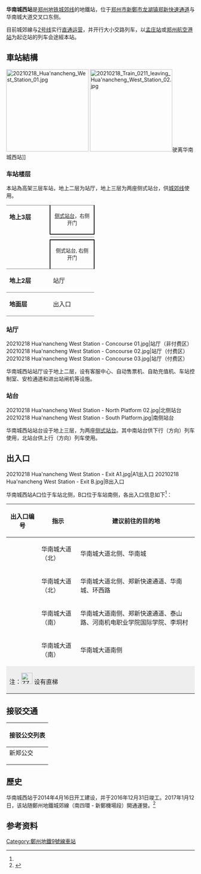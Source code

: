 {{Infobox station
|name = 华南城西
|eng_name = HUA'NANCHENG WEST
|linecolour = {{郑州地铁颜色|C|s}}
|image = 20210218 Hua'nancheng West Station - North Platform 01.jpg
|caption = 站台
|country = {{CHN}}
|borough = [[河南省|河南省]][[郑州市|郑州市]][[新郑市|新郑市]]
|address = 华南城大道与[[郑新快速通道|郑新快速通道]]路口东侧
|coordinates = 
|type = [[郑州地铁|郑州地铁]]车站
|code = 0941
|structure = 高架车站
|line = {{郑州地铁线路名|C|full}}
|opened = 2017年1月12日
|exits = 2
|platform = 2座侧式站台 
|station_hours = 
|first = 
{{郑州地铁线路名|C|short}}
: 往{{郑州地铁起讫站|2|L}}：06:10
: 往{{郑州地铁起讫站|C|R}}：06:15<ref name="info9">{{cite web |url=https://www.zzmetro.com/lines/query/station/zid/10941#station |language= |title=站点信息 |publisher=郑州地铁集团 |date= |accessdate=2019年10月13日 |archive-date=2019年9月28日 |archive-url=https://web.archive.org/web/20190928141659/http://zzmetro.com/lines/query/station/zid/10941#station |dead-url=no }}</ref>
|last = 
{{郑州地铁线路名|C|short}}
: 往{{郑州地铁起讫站|2|L}}：22:44
: 往{{郑州地铁起讫站|C|R}}：22:15<ref name="info9" />
|adjacent=
{{Adjacent stations|system=ZZM
|line1=C|note-left1=暂未启用|left1=小乔|right1=华南城
}}
|route_map = 
}}

'''华南城西站'''是[[郑州地铁|郑州地铁]][[郑州地铁城郊线|城郊线]]的地鐵站，位于[[郑州市|郑州市]][[新鄭市|新鄭市]][[龍湖鎮_(新鄭市)|龙湖镇]][[郑新快速通道|郑新快速通道]]与华南城大道交叉口东侧。

目前城郊線与[[郑州地铁2号线|2号线]]实行[[直通运营|直通运营]]，并开行大小交路列车，以[[孟庄站_(地铁)|孟庄站]]或[[郑州航空港站_(地铁)|郑州航空港站]]为起讫站的列车会途經本站。

== 車站結構 ==
[[File:20210218_Hua'nancheng_West_Station_01.jpg|220px]]
[[File:20210218_Train_0211_leaving_Hua'nancheng_West_Station_02.jpg|220px]]驶离华南城西站]]
=== 车站楼层 ===
本站為高架三层车站，地上二层为站厅，地上三层为两座侧式站台，供[[郑州地铁城郊线|城郊线]]使用。
{|border=0 cellspacing=0 cellpadding=3
|style="border-top:solid 1px gray;border-bottom:solid 1px gray;width:100px;vertical-align:top;" rowspan=4|'''地上3层'''
|style="border-top:solid 1px gray;border-right:solid 2px black;border-left:solid 2px black;border-bottom:solid 2px black;width:100px;text-align:center;" colspan=2|<small>[[侧式站台|侧式站台]]，右侧开门</small>
|-
|style="border-bottom:solid 1px gray;width:100px;"|{{郑州地铁线路名|C}}
|style="border-bottom:solid 1px gray;width:600px;"|{{arrow|L}} 往{{郑州地铁起讫站|C|left}} <small>（''{{stl|ZZM|小乔}}''）</small>
|-
|{{郑州地铁线路名|C}}
|往{{郑州地铁起讫站|C|right}} <small>（{{stl|ZZM|华南城}}）</small> {{arrow|R}}
|-
|style="border-top:solid 2px black;border-right:solid 2px black;border-left:solid 2px black;border-bottom:solid 1px gray;text-align:center;" colspan=2|<small>侧式站台, 右侧开门</small>
|-
|style="border-bottom:solid 1px gray;vertical-align:top;"|'''地上2层'''
|style="border-bottom:solid 1px gray;vertical-align:top;"|站厅
|style="border-bottom:solid 1px gray;vertical-align:top;"|客服中心、自动售票机
|-
|style="border-bottom:solid 1px gray;vertical-align:top;"|'''地面层'''
|style="border-bottom:solid 1px gray;vertical-align:top;"|出入口
|style="border-bottom:solid 1px gray;vertical-align:top;"|A、B出入口
|}

=== 站厅 ===
<gallery mode="packed" style="text-align:left">
20210218 Hua'nancheng West Station - Concourse 01.jpg|站厅（非付费区）
20210218 Hua'nancheng West Station - Concourse 02.jpg|站厅（付费区）
20210218 Hua'nancheng West Station - Concourse 03.jpg|站厅（付费区）
</gallery>
华南城西站站厅设于地上二层，设有客服中心、自动售票机、自助充值机、车站控制室、安检通道和进出站闸机等设施。

=== 站台 ===
<gallery mode="packed" style="text-align:left">
20210218 Hua'nancheng West Station - North Platform 02.jpg|北侧站台
20210218 Hua'nancheng West Station - South Platform.jpg|南侧站台
</gallery>
华南城西站站台设于地上三层，为两座[[侧式站台|侧式站台]]。其中南站台供下行（{{郑州地铁起讫站|C|right}}方向）列车使用，北站台供上行（{{站|贾河}}方向）列车使用。

== 出入口 ==
<gallery mode="packed" style="text-align:left">
20210218 Hua'nancheng West Station - Exit A1.jpg|A1出入口
20210218 Hua'nancheng West Station - Exit B.jpg|B出入口
</gallery>
华南城西站A口位于车站北侧，B口位于车站南侧，各出入口信息如下<ref name="info9" />：
{|class="wikitable"
!style="width:70px"|出入口编号
!指示
!建议前往的目的地
|-
| {{nowrap|[[File:ZZM_Exit_A1.svg|90px]][[File:ZZM_Elevator.svg|30px]]}}
| 华南城大道（北）
| 华南城大道北侧、华南城
|-
| {{nowrap|[[File:ZZM_Exit_A2.svg|90px]][[File:ZZM_Elevator.svg|30px]]}}
| 华南城大道（北）
| 华南城大道北侧、郑新快速通道、华南城、环西路
|-
| {{nowrap|[[File:ZZM_Exit_B1.svg|90px]][[File:ZZM_Elevator.svg|30px]]}}
| 华南城大道（南）
| 华南城大道南侧、郑新快速通道、泰山路、河南机电职业学院国际学院、李垌村
|-
| {{nowrap|[[File:ZZM_Exit_B2.svg|90px]][[File:ZZM_Elevator.svg|30px]]}}
| 华南城大道（南）
| 华南城大道南侧
|-
| style="background:#eee;" colspan="3"| 注：[[File:ZZM_Elevator.svg|30px]] 设有直梯
|}

== 接驳交通 ==
{| class="mw-collapsible mw-collapsed wikitable" style="margin: 0 auto; width: auto;" 
! 接驳公交列表
|-
|
;新郑公交
{{郑州公交路线简单列表|width=98%|XZ202|XZ325}}
|}

==歷史==
华南城西站于2014年4月16日开工建设，并于2016年12月31日竣工。2017年1月12日，该站随鄭州地鐵城郊線（南四環 - 新鄭機場段）開通運營。<ref>{{cite web|url=http://www.ha.xinhuanet.com/news/20170113/3621218_c.html|title=郑州地铁进入3.0时代 两条新线“开跑”|accessdate=2017-01-31|date=2017-01-13|publisher=新华网河南|archive-date=2017-02-02|archive-url=https://web.archive.org/web/20170202061947/http://www.ha.xinhuanet.com/news/20170113/3621218_c.html|dead-url=no}}</ref>


== 参考资料 ==
{{REFLIST}}

{{郑州地铁城郊线|nocat}}
{{鄭州地鐵車站列表}}


[[Category:鄭州地鐵9號線車站|Category:鄭州地鐵9號線車站]]